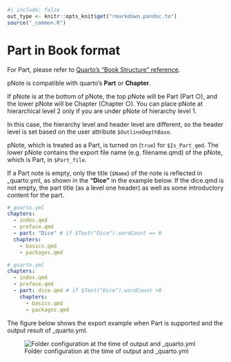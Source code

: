 ```r
#| include: false
out_type <- knitr::opts_knit$get("rmarkdown.pandoc.to")
source("_common.R")
```
# Part in Book format {#sec-part-in-book-format }

For Part, please refer to [Quarto's "Book Structure" reference](https://quarto.org/docs/books/book-structure.html).

pNote is compatible with quarto's **Part** or **Chapter**.

If pNote is at the bottom of pNote, the top pNote will be Part (Part ○), and the lower pNote will be Chapter (Chapter ○). You can place pNote at hierarchical level 2 only if you are under pNote of hierarchy level 1. 

In this case, the hierarchy level and header level are different, so the header level is set based on the user attribute `$OutlineDepthBase`.

pNote, which is treated as a Part, is turned on (`true`) for `$Is_Part_qmd`. The lower pNote contains the export file name (e.g. filename.qmd) of the pNote, which is Part, in `$Part_file`.

If a Part note is empty, only the title (`$Name`) of the note is reflected in _quarto.yml, as shown in the **"Dice"** in the example below. 
If the dice.qmd is not empty, the part title (as a level one header) as well as some introductory content for the part. 

```yml 
#_quarto.yml
chapters:
  - index.qmd
  - preface.qmd
  - part: "Dice" # if $Text("Dice").wordCount == 0 
  chapters: 
    - basics.qmd
    - packages.qmd
```


```yml
#_quarto.yml
chapters:
  - index.qmd
  - preface.qmd
  - part: dice.qmd # if $Text("Dice").wordCount >0 
    chapters: 
      - basics.qmd
      - packages.qmd
```

The figure below shows the export example when Part is supported and the output result of _quarto.yml.

![Folder configuration at the time of output and _quarto.yml](screenshots/PartandChapter.png)




